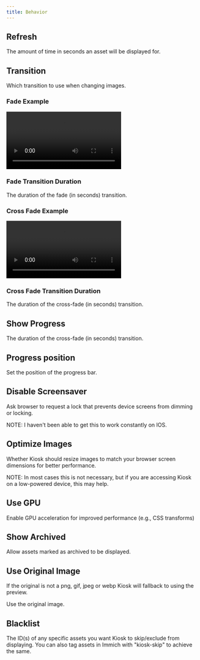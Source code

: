```yaml
---
title: Behavior
---
```




## Refresh

The amount of time in seconds an asset will be displayed for.

<Settings
  config="refresh"
  env="KIOSK_REFRESH"
  url="refresh"
  value="int"
  defaultValue="60"
/>


## Transition

Which transition to use when changing images.

<Settings
  config="transition"
  env="KIOSK_TRANSITION"
  url="transition"
  value="none | fade | cross-fade"
  defaultValue="none"
/>

### Fade Example

<video controls>
    <source src="/video/transition_fade.mov" type="video/mp4"/>
</video>

### Fade Transition Duration

The duration of the fade (in seconds) transition.

<Settings
  config="fade_transition_duration"
  env="KIOSK_TRANSITION"
  url="fade_transition_duration"
  value="float"
  defaultValue="1"
/>


### Cross Fade Example

<video controls>
    <source src="/video/transition_crossfade.mov" type="video/mp4"/>
</video>


### Cross Fade Transition Duration

The duration of the cross-fade (in seconds) transition.

<Settings
  config="cross_fade_transition_duration"
  env="KIOSK_CROSS_FADE_TRANSITION_DURATION"
  url="cross_fade_transition_duration"
  value="float"
  defaultValue="1"
/>

## Show Progress

The duration of the cross-fade (in seconds) transition.

<Settings
  config="show_progress"
  env="KIOSK_SHOW_PROGRESS"
  url="show_progress"
  value="bool"
  defaultValue="false"
/>

## Progress position

Set the position of the progress bar.

<Settings
  config="progress_position"
  env="KIOSK_PROGRESS_POSITION"
  url="progress_position"
  value="top | bottom"
  defaultValue="top"
/>


## Disable Screensaver

Ask browser to request a lock that prevents device screens from dimming or locking.

NOTE: I haven't been able to get this to work constantly on IOS.

<Settings
  config="disable_screensaver"
  env="KIOSK_DISABLE_SCREENSAVER"
  url="disable_screensaver"
  value="bool"
  defaultValue="false"
/>

## Optimize Images

Whether Kiosk should resize images to match your browser screen dimensions for better performance.

NOTE: In most cases this is not necessary, but if you are accessing Kiosk on a low-powered device, this may help.

<Settings
  config="optimize_images"
  env="KIOSK_OPTIMIZE_IMAGES"
  url="optimize_images"
  value="bool"
  defaultValue="false"
/>


## Use GPU

Enable GPU acceleration for improved performance (e.g., CSS transforms)

<Settings
  config="use_gpu"
  env="KIOSK_USE_GPU"
  url="use_gpu"
  value="bool"
  defaultValue="true"
/>


## Show Archived

Allow assets marked as archived to be displayed.

<Settings
  config="show_archived"
  env="KIOSK_SHOW_ARCHIVED"
  url="show_archived"
  value="bool"
  defaultValue="false"
/>



## Use Original Image

<Aside type="note">
    If the original is not a png, gif, jpeg or webp Kiosk will fallback to using the preview.
</Aside>

Use the original image.

<Settings
  config="use_original_image"
  env="KIOSK_USE_ORIGINAL_IMAGE"
  url="use_original_image"
  value="bool"
  defaultValue="false"
/>


## Blacklist

The ID(s) of any specific assets you want Kiosk to skip/exclude from displaying. You can also tag assets in Immich with "kiosk-skip" to achieve the same.

<Settings
  config="blacklist"
  env="KIOSK_BLACKLIST"
  url="blacklist"
  value="[]string"
/>
